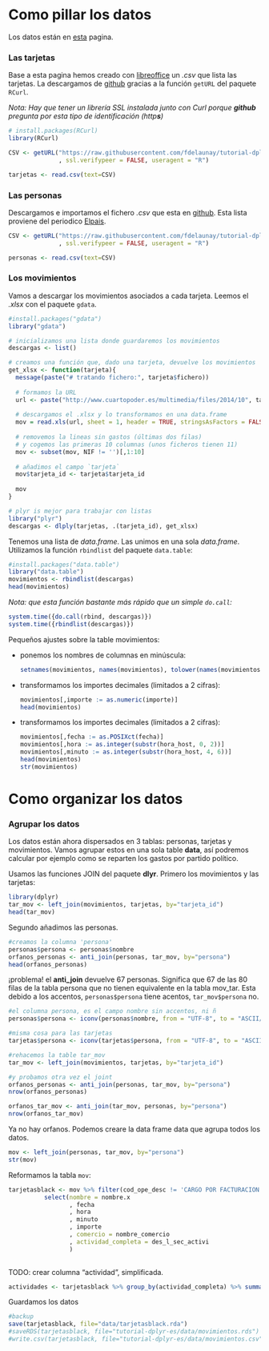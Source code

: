 Como pillar los datos
=====================

Los datos están en [esta](http://www.cuartopoder.es/multimedia/2014/10/11/gastos-de-los-exdirectivos-de-caja-madrid-uno-a-uno-con-las-tarjetas-negras-tabla/3403) pagina.

### Las tarjetas
Base a esta pagina hemos creado con [libreoffice](https://www.libreoffice.org/) un *.csv* que lista las tarjetas. La descargamos de [github](https://github.com/fdelaunay/tutorial-dplyr-es/tree/master/data) gracias a la función `getURL` del paquete `RCurl`.

_Nota: Hay que tener un librería SSL instalada junto con Curl porque **github** pregunta por esta tipo de identificación (http**s**)_

```r
# install.packages(RCurl)
library(RCurl)

CSV <- getURL("https://raw.githubusercontent.com/fdelaunay/tutorial-dplyr-es/master/data/tarjetas.csv"
              , ssl.verifypeer = FALSE, useragent = "R")

tarjetas <- read.csv(text=CSV)

```

### Las personas 

Descargamos e importamos el fichero *.csv* que esta en [github](https://github.com/fdelaunay/tutorial-dplyr-es/tree/master/data). Esta lista proviene del periodico [Elpais](http://elpais.com/especiales/2014/tarjetas-opacas-caja-madrid/).

```r

CSV <- getURL("https://raw.githubusercontent.com/fdelaunay/tutorial-dplyr-es/master/data/personas.csv"
              , ssl.verifypeer = FALSE, useragent = "R")

personas <- read.csv(text=CSV)
```


### Los movimientos

Vamos a descargar los movimientos asociados a cada tarjeta. Leemos el *.xlsx* con el paquete `gdata`.

```r
#install.packages("gdata")
library("gdata")

# inicializamos una lista donde guardaremos los movimientos
descargas <- list()

# creamos una función que, dado una tarjeta, devuelve los movimientos
get_xlsx <- function(tarjeta){
  message(paste("# tratando fichero:", tarjeta$fichero))
  
  # formamos la URL
  url <- paste("http://www.cuartopoder.es/multimedia/files/2014/10", tarjeta$fichero, sep="/")
  
  # descargamos el .xlsx y lo transformamos en una data.frame
  mov = read.xls(url, sheet = 1, header = TRUE, stringsAsFactors = FALSE)
  
  # removemos la lineas sin gastos (últimas dos filas)
  # y cogemos las primeras 10 columnas (unos ficheros tienen 11)
  mov <- subset(mov, NIF != '')[,1:10]
  
  # añadimos el campo `tarjeta`
  mov$tarjeta_id <- tarjeta$tarjeta_id
    
  mov
}

# plyr is mejor para trabajar con listas
library("plyr")
descargas <- dlply(tarjetas, .(tarjeta_id), get_xlsx)

```


Tenemos una lista de *data.frame*. Las unimos en una sola *data.frame*. Utilizamos la función `rbindlist` del paquete `data.table`:

```r
#install.packages("data.table")
library("data.table")
movimientos <- rbindlist(descargas)
head(movimientos)
```

*Nota: que esta función bastante más rápido que un simple `do.call`:*

```r
system.time({do.call(rbind, descargas)})
system.time({rbindlist(descargas)})
```


Pequeños ajustes sobre la table movimientos: 

 * ponemos los nombres de columnas en minúscula:

    ```r
    setnames(movimientos, names(movimientos), tolower(names(movimientos)))
    ```

 * transformamos los importes decimales (limitados a 2 cifras):
    
    ```r
    movimientos[,importe := as.numeric(importe)]
    head(movimientos)
    ```


 * transformamos los importes decimales (limitados a 2 cifras):
    
    ```r
    movimientos[,fecha := as.POSIXct(fecha)]
    movimientos[,hora := as.integer(substr(hora_host, 0, 2))]
    movimientos[,minuto := as.integer(substr(hora_host, 4, 6))]
    head(movimientos)
    str(movimientos)
    ```



Como organizar los datos
========================

### Agrupar los datos

Los datos están ahora dispersados en 3 tablas: personas, tarjetas y movimientos.
Vamos agrupar estos en una sola table **data**, así podremos calcular por ejemplo como se reparten los gastos por partido político.

Usamos las funciones JOIN del paquete  **dlyr**. Primero los movimientos y las tarjetas:

```r
library(dplyr)
tar_mov <- left_join(movimientos, tarjetas, by="tarjeta_id")
head(tar_mov)
```

Segundo añadimos las personas.

```r
#creamos la columna 'persona'
personas$persona <- personas$nombre
orfanos_personas <- anti_join(personas, tar_mov, by="persona")
head(orfanos_personas)
```

¡problema! el **anti_join** devuelve 67 personas. Significa que 67 de las 80 filas de la tabla persona que no tienen equivalente en la tabla mov_tar. Esta debido a los accentos, `personas$persona` tiene acentos, `tar_mov$persona` no.

```r
#el columna persona, es el campo nombre sin accentos, ni ñ
personas$persona <- iconv(personas$nombre, from = "UTF-8", to = "ASCII//TRANSLIT")

#misma cosa para las tarjetas
tarjetas$persona <- iconv(tarjetas$persona, from = "UTF-8", to = "ASCII//TRANSLIT")

#rehacemos la table tar_mov
tar_mov <- left_join(movimientos, tarjetas, by="tarjeta_id")

#y probamos otra vez el joint
orfanos_personas <- anti_join(personas, tar_mov, by="persona")
nrow(orfanos_personas)

orfanos_tar_mov <- anti_join(tar_mov, personas, by="persona")
nrow(orfanos_tar_mov)

```

Ya no hay orfanos. Podemos creare la data frame data que agrupa todos los datos.

```r
mov <- left_join(personas, tar_mov, by="persona")
str(mov)
```

Reformamos la tabla `mov`:

```r
tarjetasblack <- mov %>% filter(cod_ope_desc != 'CARGO POR FACTURACION DE TARJETAS DE CREDITO') %>%
          select(nombre = nombre.x
                 , fecha
                 , hora
                 , minuto
                 , importe
                 , comercio = nombre_comercio
                 , actividad_completa = des_l_sec_activi
                 )
        

```

TODO: crear columna "actividad", simplificada.

```r
actividades <- tarjetasblack %>% group_by(actividad_completa) %>% summarize()

```


Guardamos los datos

```r
#backup
save(tarjetasblack, file="data/tarjetasblack.rda")
#saveRDS(tarjetasblack, file="tutorial-dplyr-es/data/movimientos.rds")
#write.csv(tarjetasblack, file="tutorial-dplyr-es/data/movimientos.csv", row.names=F)
```


